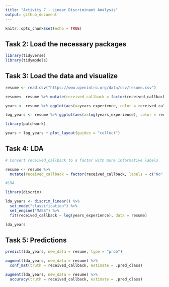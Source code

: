 ```yaml
---
title: "Activity 7 - Linear Discriminant Analysis"
output: github_document
---
```


```r
knitr::opts_chunk$set(echo = TRUE)
```

## Task 2: Load the necessary packages

```r
library(tidyverse)
library(tidymodels)

```

## Task 3: Load the data and visualize

```r
resume <- read.csv("https://www.openintro.org/data/csv/resume.csv")

resume<- resume %>% mutate(received_callback = factor(received_callback, labels = c("NO", "YES")))

years <- resume %>% ggplot(aes(x=years_experience, color = received_callback, group = received_callback)) + geom_density(adjust = 4)

log_years <- resume %>% ggplot(aes(x=log(years_experience), color = received_callback, group = received_callback)) + geom_density(adjust = 4)

library(patchwork)

years + log_years + plot_layout(guides = "collect")
```

## Task 4: LDA

```r
# Convert received_callback to a factor with more informative labels

resume <- resume %>% 
  mutate(received_callback = factor(received_callback, labels = c("No", "Yes")))

#LDA

library(discrim)

lda_years <- discrim_linear() %>% 
  set_mode("classification") %>% 
  set_engine("MASS") %>% 
  fit(received_callback ~ log(years_experience), data = resume)

lda_years
```

## Task 5: Predictions

```r
predict(lda_years, new_data = resume, type = "prob")

```

```r
augment(lda_years, new_data = resume) %>% 
  conf_mat(truth = received_callback, estimate = .pred_class)
```

```r
augment(lda_years, new_data = resume) %>% 
  accuracy(truth = received_callback, estimate = .pred_class)
```




